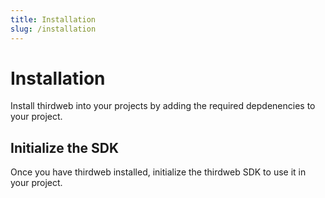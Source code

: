 ```yaml
---
title: Installation
slug: /installation
---
```



# Installation

Install thirdweb into your projects by adding the required depdenencies to your project.

<InstallingThirdwebCodeTabs />

## Initialize the SDK

Once you have thirdweb installed, initialize the thirdweb SDK to use it in your project.

<InitializingThirdwebCodeTabs />
